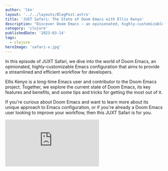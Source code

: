 ```yaml
---
author: 'lkn'
layout: '../../layouts/BlogPost.astro'
title: 'JUXT Safari: The State of Doom Emacs with Ellis Kenyo'
description: "Discover Doom Emacs — an opinionated, highly-customizable Emacs configuration, providing a streamlined and efficient workflow"
category: 'clojure'
publishedDate: '2023-03-14'
tags:
  - clojure
heroImage: 'safari-x.jpg'
---
```


In this episode of JUXT Safari, we dive into the world of Doom Emacs, an opinionated, highly-customizable Emacs configuration that aims to provide a streamlined and efficient workflow for developers. 

Ellis Kenyo is a long-time Emacs user and contributor to the Doom Emacs project. Together, we explore the current state of Doom Emacs, its key features and benefits, and some tips and tricks for getting the most out of it.

If you're curious about Doom Emacs and want to learn more about its unique approach to Emacs configuration, or if you're already a Doom Emacs user looking to improve your workflow, then this JUXT Safari is for you.

<iframe
  class='aspect-video w-full'
  src="https://www.youtube.com/embed/PwSscfkfRgw"
  title="JUXT Safari: The State of Doom Emacs with Ellis Kenyo"
  frameborder="0"
  allow="accelerometer; autoplay; clipboard-write; encrypted-media; gyroscope; picture-in-picture; web-share"
  allowfullscreen
></iframe>
